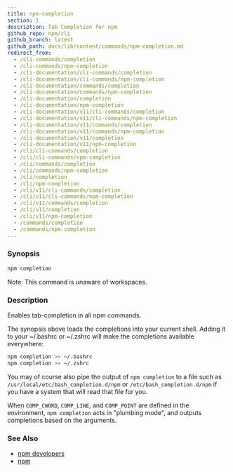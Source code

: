 ```yaml
---
title: npm-completion
section: 1
description: Tab Completion for npm
github_repo: npm/cli
github_branch: latest
github_path: docs/lib/content/commands/npm-completion.md
redirect_from:
  - /cli-commands/completion
  - /cli-commands/npm-completion
  - /cli-documentation/cli-commands/completion
  - /cli-documentation/cli-commands/npm-completion
  - /cli-documentation/commands/completion
  - /cli-documentation/commands/npm-completion
  - /cli-documentation/completion
  - /cli-documentation/npm-completion
  - /cli-documentation/v11/cli-commands/completion
  - /cli-documentation/v11/cli-commands/npm-completion
  - /cli-documentation/v11/commands/completion
  - /cli-documentation/v11/commands/npm-completion
  - /cli-documentation/v11/completion
  - /cli-documentation/v11/npm-completion
  - /cli/cli-commands/completion
  - /cli/cli-commands/npm-completion
  - /cli/commands/completion
  - /cli/commands/npm-completion
  - /cli/completion
  - /cli/npm-completion
  - /cli/v11/cli-commands/completion
  - /cli/v11/cli-commands/npm-completion
  - /cli/v11/commands/completion
  - /cli/v11/completion
  - /cli/v11/npm-completion
  - /commands/completion
  - /commands/npm-completion
---
```


### Synopsis

```bash
npm completion
```

Note: This command is unaware of workspaces.

### Description

Enables tab-completion in all npm commands.

The synopsis above loads the completions into your current shell. Adding it to your ~/.bashrc or ~/.zshrc will make the completions available everywhere:

```bash
npm completion >> ~/.bashrc
npm completion >> ~/.zshrc
```

You may of course also pipe the output of `npm completion` to a file such as `/usr/local/etc/bash_completion.d/npm` or `/etc/bash_completion.d/npm` if you have a system that will read that file for you.

When `COMP_CWORD`, `COMP_LINE`, and `COMP_POINT` are defined in the environment, `npm completion` acts in "plumbing mode", and outputs completions based on the arguments.

### See Also

- [npm developers](/cli/v11/using-npm/developers)
- [npm](/cli/v11/commands/npm)
